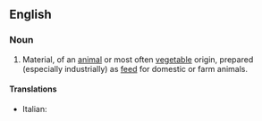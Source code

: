 ==English==

===Noun===
{{en-noun|head=[[animal]] [[food]]}}

# Material, of an [[animal]] or most often [[vegetable]] origin, prepared (especially industrially) as [[feed]] for domestic or farm animals.

====Translations====
{{trans-top|material}}
* Italian: {{t-|it|mangime}}
{{trans-mid}}
{{trans-bottom}}